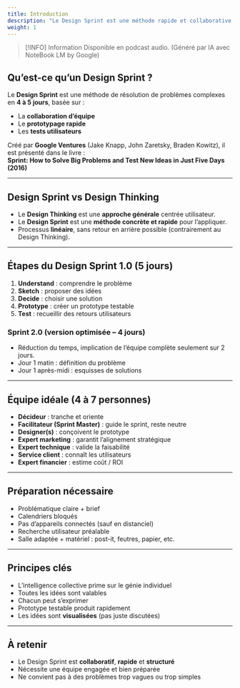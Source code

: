 ```yaml
---
title: Introduction
description: "Le Design Sprint est une méthode rapide et collaborative pour résoudre un problème complexe en 4 à 5 jours."
weight: 1
---
```



> [!INFO] Information
> Disponible en podcast audio. (Généré par IA avec NoteBook LM by Google)

<SrtPlayer
  client:only="react"
  audioSrc="/podcasts/design-sprint/introduction.m4a"
  srtUrl="/podcasts/design-sprint/introduction.srt"
/>


## Qu’est-ce qu’un Design Sprint ?

Le **Design Sprint** est une méthode de résolution de problèmes complexes en **4 à 5 jours**, basée sur :  

- La **collaboration d’équipe**  
- Le **prototypage rapide**  
- Les **tests utilisateurs**  

Créé par **Google Ventures** (Jake Knapp, John Zaretsky, Braden Kowitz), il est présenté dans le livre :  
**Sprint: How to Solve Big Problems and Test New Ideas in Just Five Days (2016)**  

---

## Design Sprint vs Design Thinking

- Le **Design Thinking** est une **approche générale** centrée utilisateur.  
- Le **Design Sprint** est une **méthode concrète et rapide** pour l’appliquer.  
- Processus **linéaire**, sans retour en arrière possible (contrairement au Design Thinking).  

---

## Étapes du Design Sprint 1.0 (5 jours)

1. **Understand** : comprendre le problème  
2. **Sketch** : proposer des idées  
3. **Decide** : choisir une solution  
4. **Prototype** : créer un prototype testable  
5. **Test** : recueillir des retours utilisateurs  

### Sprint 2.0 (version optimisée – 4 jours)

- Réduction du temps, implication de l’équipe complète seulement sur 2 jours.  
- Jour 1 matin : définition du problème  
- Jour 1 après-midi : esquisses de solutions  

---

## Équipe idéale (4 à 7 personnes)

- **Décideur** : tranche et oriente  
- **Facilitateur (Sprint Master)** : guide le sprint, reste neutre  
- **Designer(s)** : conçoivent le prototype  
- **Expert marketing** : garantit l’alignement stratégique  
- **Expert technique** : valide la faisabilité  
- **Service client** : connaît les utilisateurs  
- **Expert financier** : estime coût / ROI  

---

## Préparation nécessaire

- Problématique claire + brief  
- Calendriers bloqués  
- Pas d’appareils connectés (sauf en distanciel)  
- Recherche utilisateur préalable  
- Salle adaptée + matériel : post-it, feutres, papier, etc.  

---

## Principes clés

- L’intelligence collective prime sur le génie individuel  
- Toutes les idées sont valables  
- Chacun peut s’exprimer  
- Prototype testable produit rapidement  
- Les idées sont **visualisées** (pas juste discutées)  

---

## À retenir

- Le Design Sprint est **collaboratif**, **rapide** et **structuré**  
- Nécessite une équipe engagée et bien préparée  
- Ne convient pas à des problèmes trop vagues ou trop simples  